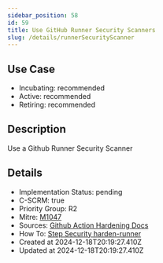 ```yaml
---
sidebar_position: 58
id: 59
title: Use GitHub Runner Security Scanners
slug: /details/runnerSecurityScanner
---
```


## Use Case
<!-- LEVELS:START -->
- Incubating: recommended
- Active: recommended
- Retiring: recommended
<!-- LEVELS:END -->

<!-- DESCRIPTION:START -->
## Description
Use a Github Runner Security Scanner
<!-- DESCRIPTION:END -->

<!-- DETAILS:START -->
## Details
- Implementation Status: pending
- C-SCRM: true
- Priority Group: R2
- Mitre: [M1047](https://attack.mitre.org/mitigations/M1047/)
- Sources: [Github Action Hardening Docs](https://docs.github.com/en/actions/security-guides/security-hardening-for-github-actions#hardening-for-self-hosted-runners)
- How To: [Step Security harden-runner](https://github.com/step-security/harden-runner)
- Created at 2024-12-18T20:19:27.410Z
- Updated at 2024-12-18T20:19:27.410Z
<!-- DETAILS:END -->
